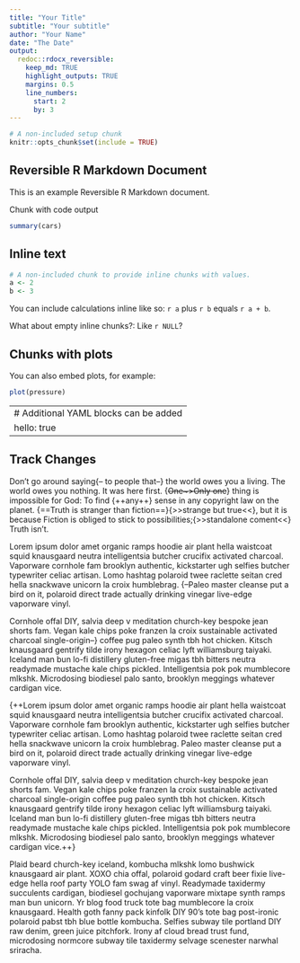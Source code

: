 ```yaml
---
title: "Your Title"
subtitle: "Your subtitle"
author: "Your Name"
date: "The Date"
output:
  redoc::rdocx_reversible:
    keep_md: TRUE
    highlight_outputs: TRUE
    margins: 0.5
    line_numbers:
      start: 2
      by: 3
---
```


```r
# A non-included setup chunk
knitr::opts_chunk$set(include = TRUE)
```

Reversible R Markdown Document
------------------------------

This is an example Reversible R Markdown document. 

Chunk with code output

```r
summary(cars)
```

Inline text
-----------

```r
# A non-included chunk to provide inline chunks with values.
a <- 2
b <- 3
```

You can include calculations inline like so: `r a` plus
`r b` equals `r a + b`.

What about empty inline chunks?: Like `r NULL`?

Chunks with plots
-----------------

You can also embed plots, for example:

```r
plot(pressure)
```

---
# Additional YAML blocks can be added
hello: true
---


Track Changes
--------------

Don't go around saying{-- to people that--} the world owes you a living. The world owes you nothing. It was here first. {~~One~>Only one~~} thing is impossible for God: To find {++any++} sense in any copyright law on the planet. {==Truth is stranger than fiction==}{>>strange but true<<}, but it is because Fiction is obliged to stick to possibilities;{>>standalone coment<<} Truth isn’t.

Lorem ipsum dolor amet organic ramps hoodie air plant hella waistcoat squid knausgaard neutra intelligentsia butcher crucifix activated charcoal. Vaporware cornhole fam brooklyn authentic, kickstarter ugh selfies butcher typewriter celiac artisan. Lomo hashtag polaroid twee raclette seitan cred hella snackwave unicorn la croix humblebrag. {--Paleo master cleanse put a bird on it, polaroid direct trade actually drinking vinegar live-edge vaporware vinyl.

Cornhole offal DIY, salvia deep v meditation church-key bespoke jean shorts fam. Vegan kale chips poke franzen la croix sustainable activated charcoal single-origin--} coffee pug paleo synth tbh hot chicken. Kitsch knausgaard gentrify tilde irony hexagon celiac lyft williamsburg taiyaki. Iceland man bun lo-fi distillery gluten-free migas tbh bitters neutra readymade mustache kale chips pickled. Intelligentsia pok pok mumblecore mlkshk. Microdosing biodiesel palo santo, brooklyn meggings whatever cardigan vice.

{++Lorem ipsum dolor amet organic ramps hoodie air plant hella waistcoat squid knausgaard neutra intelligentsia butcher crucifix activated charcoal. Vaporware cornhole fam brooklyn authentic, kickstarter ugh selfies butcher typewriter celiac artisan. Lomo hashtag polaroid twee raclette seitan cred hella snackwave unicorn la croix humblebrag. Paleo master cleanse put a bird on it, polaroid direct trade actually drinking vinegar live-edge vaporware vinyl.

Cornhole offal DIY, salvia deep v meditation church-key bespoke jean shorts fam. Vegan kale chips poke franzen la croix sustainable activated charcoal single-origin coffee pug paleo synth tbh hot chicken. Kitsch knausgaard gentrify tilde irony hexagon celiac lyft williamsburg taiyaki. Iceland man bun lo-fi distillery gluten-free migas tbh bitters neutra readymade mustache kale chips pickled. Intelligentsia pok pok mumblecore mlkshk. Microdosing biodiesel palo santo, brooklyn meggings whatever cardigan vice.++}

Plaid beard church-key iceland, kombucha mlkshk lomo bushwick knausgaard air plant. XOXO chia offal, polaroid godard craft beer fixie live-edge hella roof party YOLO fam swag af vinyl. Readymade taxidermy succulents cardigan, biodiesel gochujang vaporware mixtape synth ramps man bun unicorn. Yr blog food truck tote bag mumblecore la croix knausgaard. Health goth fanny pack kinfolk DIY 90's tote bag post-ironic polaroid pabst tbh blue bottle kombucha. Selfies subway tile portland DIY raw denim, green juice pitchfork. Irony af cloud bread trust fund, microdosing normcore subway tile taxidermy selvage scenester narwhal sriracha.
